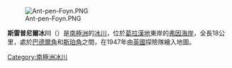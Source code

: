 [[Image:Ant-pen-Foyn.PNG|thumb]]

{{coord|66|29|S|63|59|W|display=title}}

'''斯雷普尼爾冰川'''（{{lang-en|Sleipnir Glacier}}）是[[南極洲|南極洲]]的[[冰川|冰川]]，位於[[葛拉漢地|葛拉漢地]]東岸的[[弗因海岸|弗因海岸]]，全長18公里，處於[[巴德爾角|巴德爾角]]和[[斯珀角|斯珀角]]之間，在1947年由[[英國|英國]]探險隊繪入地圖。

{{DEFAULTSORT:Sleipnir Glacier}}
[[Category:南極洲冰川|Category:南極洲冰川]]


{{FoynCoast-geo-stub}}